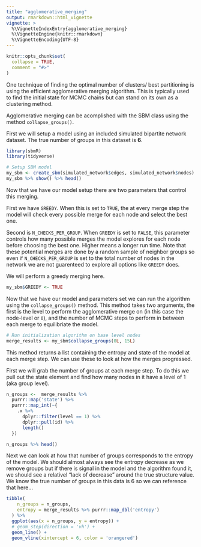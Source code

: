```yaml
---
title: "agglomerative_merging"
output: rmarkdown::html_vignette
vignette: >
  %\VignetteIndexEntry{agglomerative_merging}
  %\VignetteEngine{knitr::rmarkdown}
  %\VignetteEncoding{UTF-8}
---
```


```r
knitr::opts_chunk$set(
  collapse = TRUE,
  comment = "#>"
)
```

One technique of finding the optimal number of clusters/ best partitioning is using the efficient agglomerative merging algorithm. This is typically used to find the initial state for MCMC chains but can stand on its own as a clustering method. 

Agglomerative merging can be acomplished with the SBM class using the method `collapse_groups()`. 


First we will setup a model using an included simulated bipartite network dataset. The true number of groups in this dataset is __6__.

```r
library(sbmR)
library(tidyverse)

# Setup SBM model
my_sbm <- create_sbm(simulated_network$edges, simulated_network$nodes)
my_sbm %>% show() %>% head()
```


Now that we have our model setup there are two parameters that control this merging. 

First we have `GREEDY`. When this is set to `TRUE`, the at every merge step the model will check every possible merge for each node and select the best one. 

Second is `N_CHECKS_PER_GROUP`. When `GREEDY` is set to `FALSE`, this parameter controls how many possible merges the model explores for each node before choosing the best one. Higher means a longer run time. Note that these potential merges are done by a random sample of neighbor groups so even if `N_CHECKS_PER_GROUP` is set to the total number of nodes in the network we are not guarenteed to explore all options like `GREEDY` does. 

We will perform a greedy merging here. 

```r
my_sbm$GREEDY <- TRUE
```

Now that we have our model and parameters set we can run the algorithm using the `collapse_groups()` method. This method takes two arguments, the first is the level to perform the agglomerative merge on (in this case the node-level or `0`), and the number of MCMC steps to perform in between each merge to equilibriate the model.

```r
# Run initialization algorithm on base level nodes
merge_results <- my_sbm$collapse_groups(0L, 15L)
```

This method returns a list containing the entropy and state of the model at each merge step. We can use these to look at how the merges progressed. 


First we will grab the number of groups at each merge step. To do this we pull out the state element and find how many nodes in it have a level of 1 (aka group level).

```r
n_groups <-  merge_results %>%
  purrr::map('state') %>%
  purrr::map_int(~{
    .x %>%
      dplyr::filter(level == 1) %>%
      dplyr::pull(id) %>%
      length()
  })

n_groups %>% head()
```


Next we can look at how that number of groups corresponds to the entropy of the model. We should almost always see the entropy decrease as we remove groups but if there is signal in the model and the algorithm found it, we should see a relativel "lack of decrease" around the true structure value. We know the true number of groups in this data is 6 so we can reference that here...

```r
tibble(
    n_groups = n_groups,
    entropy = merge_results %>% purrr::map_dbl('entropy')
  ) %>%
  ggplot(aes(x = n_groups, y = entropy)) +
  # geom_step(direction = 'vh') +
  geom_line() +
  geom_vline(xintercept = 6, color = 'orangered')
```



